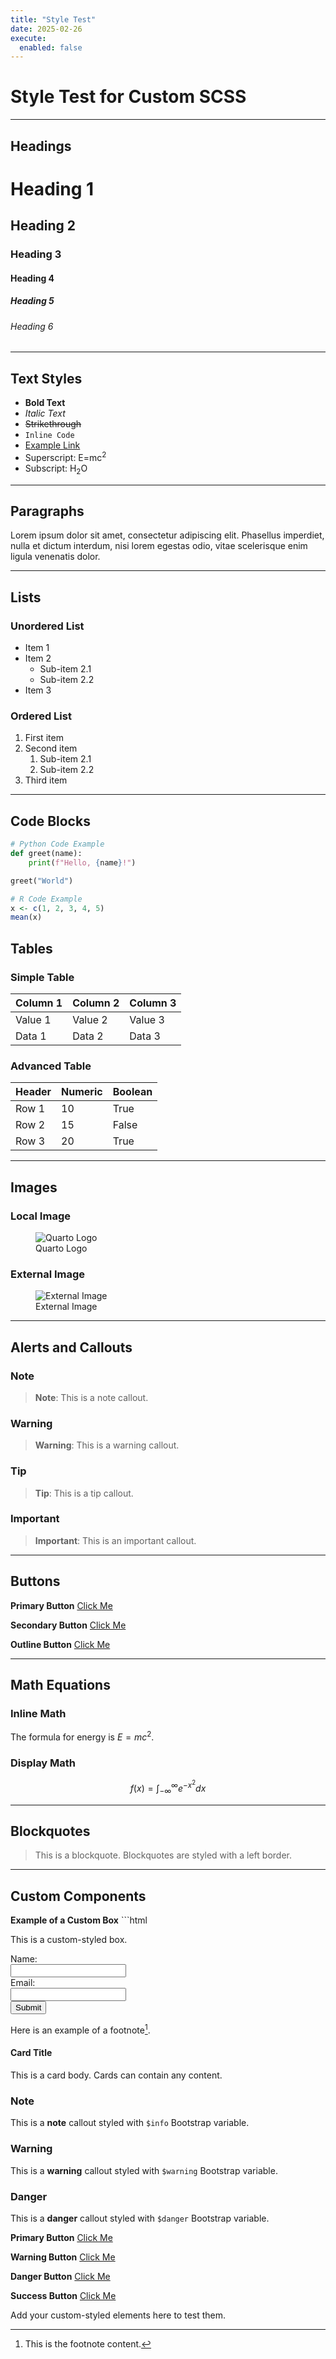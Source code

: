 ```yaml
---
title: "Style Test"
date: 2025-02-26
execute:
  enabled: false
---
```



# Style Test for Custom SCSS

---

## Headings
# Heading 1
## Heading 2
### Heading 3
#### Heading 4
##### Heading 5
###### Heading 6

---

## Text Styles
- **Bold Text**
- *Italic Text*
- ~~Strikethrough~~
- `Inline Code`
- [Example Link](https://example.com)
- Superscript: E=mc<sup>2</sup>
- Subscript: H<sub>2</sub>O

---

## Paragraphs
Lorem ipsum dolor sit amet, consectetur adipiscing elit. Phasellus imperdiet, nulla et dictum interdum, nisi lorem egestas odio, vitae scelerisque enim ligula venenatis dolor.

---

## Lists

### Unordered List
- Item 1
- Item 2
  - Sub-item 2.1
  - Sub-item 2.2
- Item 3

### Ordered List
1. First item
2. Second item
   1. Sub-item 2.1
   2. Sub-item 2.2
3. Third item

---

## Code Blocks

```python
# Python Code Example
def greet(name):
    print(f"Hello, {name}!")

greet("World")
```

```r
# R Code Example
x <- c(1, 2, 3, 4, 5)
mean(x)
```

## Tables

### Simple Table
| Column 1 | Column 2 | Column 3 |
|----------|----------|----------|
| Value 1  | Value 2  | Value 3  |
| Data 1   | Data 2   | Data 3   |

### Advanced Table
| Header      | Numeric | Boolean |
|-------------|---------|---------|
| Row 1       | 10      | True    |
| Row 2       | 15      | False   |
| Row 3       | 20      | True    |

---

## Images

### Local Image
![Quarto Logo](quarto-logo.png)

### External Image
![External Image](https://quarto.org/docs/images/logo.png)

---

## Alerts and Callouts

### Note
> **Note**: This is a note callout.

### Warning
> **Warning**: This is a warning callout.

### Tip
> **Tip**: This is a tip callout.

### Important
> **Important**: This is an important callout.

---

## Buttons
**Primary Button**
[Click Me](#){.btn .btn-primary}

**Secondary Button**
[Click Me](#){.btn .btn-secondary}

**Outline Button**
[Click Me](#){.btn .btn-outline-primary}

---

## Math Equations

### Inline Math
The formula for energy is $E = mc^2$.

### Display Math
$$
f(x) = \int_{-\infty}^\infty e^{-x^2} dx
$$

---

## Blockquotes

> This is a blockquote. Blockquotes are styled with a left border.

---

## Custom Components

**Example of a Custom Box**
```html
<div class="custom-box">
  This is a custom-styled box.
</div>


<form>
  <label for="name">Name:</label><br>
  <input type="text" id="name" name="name"><br>
  <label for="email">Email:</label><br>
  <input type="email" id="email" name="email"><br>
  <input type="submit" value="Submit">
</form>

Here is an example of a footnote[^1].

[^1]: This is the footnote content.

::: {.card}
#### Card Title
This is a card body. Cards can contain any content.
:::


### Note
::: {.callout-note}
This is a **note** callout styled with `$info` Bootstrap variable.
:::

### Warning
::: {.callout-warning}
This is a **warning** callout styled with `$warning` Bootstrap variable.
:::

### Danger
::: {.callout-important}
This is a **danger** callout styled with `$danger` Bootstrap variable.
:::


**Primary Button**
[Click Me](#){.btn .btn-primary}

**Warning Button**
[Click Me](#){.btn .btn-warning}  <!-- Uses Bootstrap $warning -->

**Danger Button**
[Click Me](#){.btn .btn-danger}  <!-- Uses Bootstrap $danger -->

**Success Button**
[Click Me](#){.btn .btn-success}  <!-- Uses Bootstrap $success -->


<div class="custom-section">
  Add your custom-styled elements here to test them.
</div>